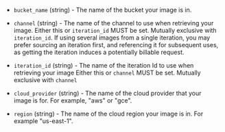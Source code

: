<!-- Code generated from the comments of the Config struct in datasource/hcp-packer-image/data.go; DO NOT EDIT MANUALLY -->

- `bucket_name` (string) - The name of the bucket your image is in.

- `channel` (string) - The name of the channel to use when retrieving your image.
  Either this or `iteration_id` MUST be set.
  Mutually exclusive with `iteration_id`.
  If using several images from a single iteration, you may prefer
  sourcing an iteration first, and referencing it for subsequent uses,
  as getting the iteration induces a potentially billable request.

- `iteration_id` (string) - The name of the iteration Id to use when retrieving your image
  Either this or `channel` MUST be set.
  Mutually exclusive with `channel`

- `cloud_provider` (string) - The name of the cloud provider that your image is for. For example,
  "aws" or "gce".

- `region` (string) - The name of the cloud region your image is in. For example "us-east-1".

<!-- End of code generated from the comments of the Config struct in datasource/hcp-packer-image/data.go; -->
